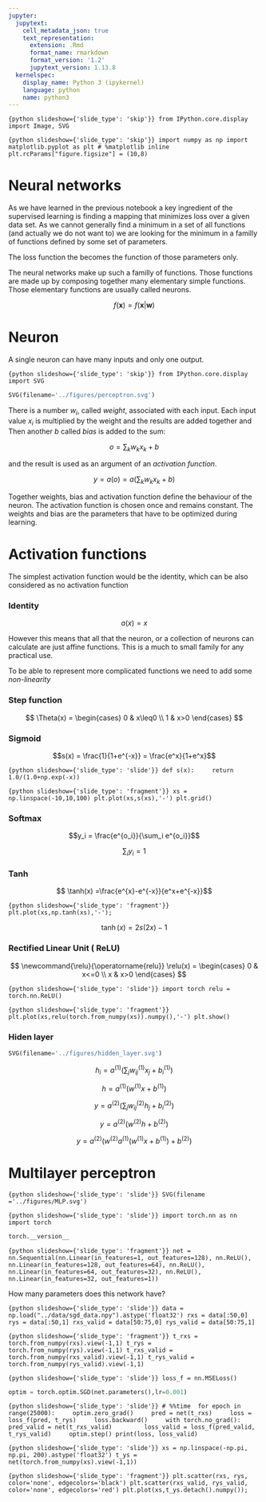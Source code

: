 ```yaml
---
jupyter:
  jupytext:
    cell_metadata_json: true
    text_representation:
      extension: .Rmd
      format_name: rmarkdown
      format_version: '1.2'
      jupytext_version: 1.13.8
  kernelspec:
    display_name: Python 3 (ipykernel)
    language: python
    name: python3
---
```


```{python slideshow={'slide_type': 'skip'}}
from IPython.core.display import Image, SVG
```

```{python slideshow={'slide_type': 'skip'}}
import numpy as np
import matplotlib.pyplot as plt
# %matplotlib inline
plt.rcParams["figure.figsize"] = (10,8)
```

<!-- #region {"slideshow": {"slide_type": "slide"}} -->
# Neural networks 
<!-- #endregion -->

<!-- #region {"slideshow": {"slide_type": "skip"}} -->
As we have learned in the previous notebook  a key ingredient of the supervised learning is finding a mapping that minimizes loss over a given data set. As we cannot generally find a minimum in a set of all functions (and actually we do not want to) we are looking for the minimum in a familly of functions defined by some set of parameters. 
<!-- #endregion -->

<!-- #region {"slideshow": {"slide_type": "skip"}} -->
The loss function the becomes the function of those parameters only. 
<!-- #endregion -->

<!-- #region {"slideshow": {"slide_type": "skip"}} -->
The neural networks make up such a familly of functions. Those functions are made up by composing together many elementary simple functions. Those  elementary functions are usually called neurons. 
<!-- #endregion -->

<!-- #region {"slideshow": {"slide_type": "fragment"}} -->
$$f(\mathbf{x})=f(\mathbf{x}|\mathbf{w})$$
<!-- #endregion -->

<!-- #region {"slideshow": {"slide_type": "slide"}} -->
# Neuron
<!-- #endregion -->

<!-- #region {"slideshow": {"slide_type": "skip"}} -->
A single neuron can have many inputs and only one output.  
<!-- #endregion -->

```{python slideshow={'slide_type': 'skip'}}
from IPython.core.display import SVG
```

```python
SVG(filename='../figures/perceptron.svg')
```

<!-- #region {"slideshow": {"slide_type": "skip"}} -->
There is a number $w_i$, called *weight*, associated with each input. Each input value $x_i$ is multiplied by the weight and the results are added together and Then another  $b$ called 
*bias* is added to the sum:
<!-- #endregion -->

<!-- #region {"slideshow": {"slide_type": "fragment"}} -->
$$o = \sum_k w_k x_k +b$$
<!-- #endregion -->

<!-- #region {"slideshow": {"slide_type": "skip"}} -->
 and the result is used as an argument of an *activation function*.  
<!-- #endregion -->

<!-- #region {"slideshow": {"slide_type": "fragment"}} -->
$$y = a(o) = a\left(\sum_k w_k x_k + b\right)$$
<!-- #endregion -->

<!-- #region {"slideshow": {"slide_type": "skip"}} -->
Together weights, bias and activation function define the behaviour of the neuron. The activation function is chosen once and remains constant. The weights and bias are the parameters that  have to be optimized during learning. 
<!-- #endregion -->

<!-- #region {"slideshow": {"slide_type": "slide"}} -->
# Activation functions
<!-- #endregion -->

<!-- #region {"slideshow": {"slide_type": "skip"}} -->
The simplest activation function would be the identity, which can be also considered as no activation function
<!-- #endregion -->

<!-- #region {"slideshow": {"slide_type": "slide"}} -->
### Identity 
<!-- #endregion -->

<!-- #region {"slideshow": {"slide_type": "fragment"}} -->
$$a(x)=x$$
<!-- #endregion -->

<!-- #region {"slideshow": {"slide_type": "skip"}} -->
However this means that all that the neuron, or a collection of neurons can calculate are just affine functions. This is a much to small family for any practical use. 
<!-- #endregion -->

<!-- #region {"slideshow": {"slide_type": "skip"}} -->
To be able to represent more complicated functions we need to add some *non-linearity*
<!-- #endregion -->

<!-- #region {"slideshow": {"slide_type": "slide"}} -->
### Step function
<!-- #endregion -->

<!-- #region {"slideshow": {"slide_type": "fragment"}} -->
$$
\Theta(x) = \begin{cases}
0 & x\leq0 \\
1 & x>0
\end{cases}
$$
<!-- #endregion -->

<!-- #region {"slideshow": {"slide_type": "slide"}} -->
### Sigmoid
<!-- #endregion -->
<!-- #region {"slideshow": {"slide_type": "skip"}} -->


<!-- #endregion -->

<!-- #region {"slideshow": {"slide_type": "fragment"}} -->
$$s(x) = \frac{1}{1+e^{-x}} = \frac{e^x}{1+e^x}$$
<!-- #endregion -->

```{python slideshow={'slide_type': 'slide'}}
def s(x):
    return 1.0/(1.0+np.exp(-x))
```

```{python slideshow={'slide_type': 'fragment'}}
xs = np.linspace(-10,10,100)
plt.plot(xs,s(xs),'-')
plt.grid()
```

<!-- #region {"slideshow": {"slide_type": "slide"}} -->
### Softmax
<!-- #endregion -->

<!-- #region {"slideshow": {"slide_type": "fragment"}} -->
$$y_i = \frac{e^{o_i}}{\sum_i e^{o_i}}$$ 
<!-- #endregion -->

<!-- #region {"slideshow": {"slide_type": "fragment"}} -->
$$\sum_i y_i = 1$$
<!-- #endregion -->

<!-- #region {"slideshow": {"slide_type": "slide"}} -->
### Tanh
<!-- #endregion -->

<!-- #region {"slideshow": {"slide_type": "fragment"}} -->
$$ \tanh(x) =\frac{e^{x}-e^{-x}}{e^x+e^{-x}}$$
<!-- #endregion -->

```{python slideshow={'slide_type': 'fragment'}}
plt.plot(xs,np.tanh(xs),'-');
```

<!-- #region {"slideshow": {"slide_type": "skip"}} -->
$$\tanh(x) = 2 s(2 x) -1 $$
<!-- #endregion -->

<!-- #region {"slideshow": {"slide_type": "slide"}} -->
### Rectified Linear Unit ( ReLU)
<!-- #endregion -->

<!-- #region {"slideshow": {"slide_type": "fragment"}} -->
$$
\newcommand{\relu}{\operatorname{relu}}
\relu(x) = \begin{cases}
0 & x<=0 \\
x & x>0
\end{cases}
$$
<!-- #endregion -->

```{python slideshow={'slide_type': 'slide'}}
import torch
relu = torch.nn.ReLU()
```

```{python slideshow={'slide_type': 'fragment'}}
plt.plot(xs,relu(torch.from_numpy(xs)).numpy(),'-')
plt.show()
```

<!-- #region {"slideshow": {"slide_type": "slide"}} -->
### Hiden layer
<!-- #endregion -->

```python
SVG(filename='../figures/hidden_layer.svg')
```

<!-- #region {"slideshow": {"slide_type": "slide"}} -->
$$h_i = a^{(1)}\left(\sum_{j}w^{(1)}_{ij}x_j + b^{(1)}_i\right)$$
<!-- #endregion -->

<!-- #region {"slideshow": {"slide_type": "fragment"}} -->
$$h = a^{(1)}\left(w^{(1)}x + b^{(1)}\right)$$
<!-- #endregion -->

<!-- #region {"slideshow": {"slide_type": "fragment"}} -->
$$y =  a^{(2)}\left(\sum_{j}w^{(2)}_{ij}h_j + b^{(2)}_i\right)$$
<!-- #endregion -->

<!-- #region {"slideshow": {"slide_type": "fragment"}} -->









$$y =  a^{(2)}\left(w^{(2)}h + b^{(2)}\right)$$
<!-- #endregion -->

<!-- #region {"slideshow": {"slide_type": "fragment"}} -->
$$ 
y = a^{(2)}\left(
w^{(2)}a^{(1)}\left(w^{(1)}x + b^{(1)}
\right)+b^{(2)}
\right)$$
<!-- #endregion -->

<!-- #region {"slideshow": {"slide_type": "slide"}} -->
# Multilayer perceptron
<!-- #endregion -->

```{python slideshow={'slide_type': 'slide'}}
SVG(filename ='../figures/MLP.svg')
```

```{python slideshow={'slide_type': 'slide'}}
import torch.nn as nn
import torch
```

```python
torch.__version__
```

```{python slideshow={'slide_type': 'fragment'}}
net = nn.Sequential(nn.Linear(in_features=1, out_features=128), nn.ReLU(),
                   nn.Linear(in_features=128, out_features=64), nn.ReLU(), 
                   nn.Linear(in_features=64, out_features=32), nn.ReLU(), 
                   nn.Linear(in_features=32, out_features=1))
```

<!-- #region {"slideshow": {"slide_type": "fragment"}} -->
How many parameters does this network have?
<!-- #endregion -->

```{python slideshow={'slide_type': 'slide'}}
data = np.load("../data/sgd_data.npy").astype('float32')
rxs = data[:50,0]
rys = data[:50,1]
rxs_valid = data[50:75,0]
rys_valid = data[50:75,1]
```

```{python slideshow={'slide_type': 'fragment'}}
t_rxs = torch.from_numpy(rxs).view(-1,1)
t_rys = torch.from_numpy(rys).view(-1,1)
t_rxs_valid = torch.from_numpy(rxs_valid).view(-1,1)
t_rys_valid = torch.from_numpy(rys_valid).view(-1,1)
```

```{python slideshow={'slide_type': 'slide'}}
loss_f = nn.MSELoss()
```

```python
optim = torch.optim.SGD(net.parameters(),lr=0.001)
```

```{python slideshow={'slide_type': 'slide'}}
# %%time 
for epoch in range(25000):
    optim.zero_grad()
    pred = net(t_rxs)
    loss = loss_f(pred, t_rys)
    loss.backward()
    with torch.no_grad():
        pred_valid = net(t_rxs_valid)
        loss_valid = loss_f(pred_valid, t_rys_valid)
    optim.step()
print(loss, loss_valid)
```

```{python slideshow={'slide_type': 'slide'}}
xs = np.linspace(-np.pi, np.pi, 200).astype('float32')
t_ys = net(torch.from_numpy(xs).view(-1,1))
```

```{python slideshow={'slide_type': 'fragment'}}
plt.scatter(rxs, rys, color='none', edgecolors='black')
plt.scatter(rxs_valid, rys_valid, color='none', edgecolors='red')
plt.plot(xs,t_ys.detach().numpy());
```
